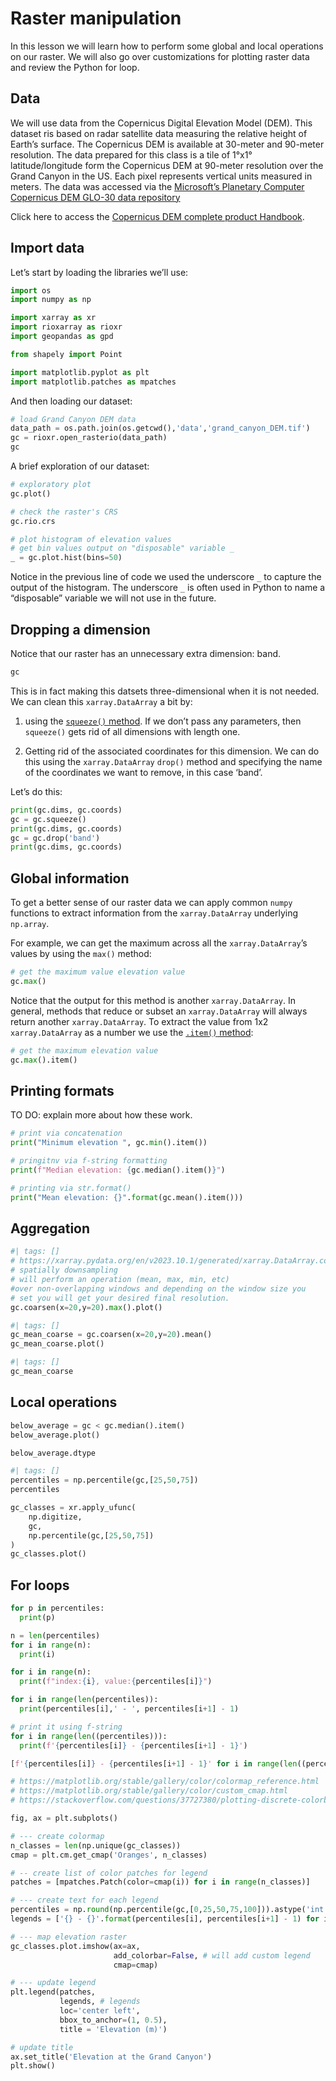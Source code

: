 # Raster manipulation

In this lesson we will learn how to perform some global and local operations on our raster. 
We will also go over customizations for plotting raster data and review the Python for loop.

## Data
<!-- https://upload.wikimedia.org/wikipedia/commons/b/bb/Grand_Canyon_National_Park_06.jpg-->

We will use data from the Copernicus Digital Elevation Model (DEM).
This dataset ris based on radar satellite data measuring the relative height of Earth's surface. 
The Copernicus DEM is available at 30-meter and 90-meter resolution.
The data prepared for this class is a tile of 1°x1° latitude/longitude form the Copernicus DEM at 90-meter resolution over the Grand Canyon in the US. 
Each pixel represents vertical units measured in meters. 
The data was accessed via the [Microsoft’s Planetary Computer Copernicus DEM GLO-30 data repository](https://planetarycomputer.microsoft.com/dataset/cop-dem-glo-30#overview)

Click here to access the [Copernicus DEM complete product Handbook](https://object.cloud.sdsc.edu/v1/AUTH_opentopography/www/metadata/Copernicus_metadata.pdf).

<!--
To create a simple map for context we will also use a file with the boundaries of the US National Parks boundaries, provided by the US National Park Service [](https://public-nps.opendata.arcgis.com/datasets/nps::nps-boundary-4/about).
-->

## Import data
Let’s start by loading the libraries we’ll use:

```python
import os
import numpy as np

import xarray as xr
import rioxarray as rioxr
import geopandas as gpd

from shapely import Point

import matplotlib.pyplot as plt
import matplotlib.patches as mpatches
```

And then loading our dataset:
```python
# load Grand Canyon DEM data
data_path = os.path.join(os.getcwd(),'data','grand_canyon_DEM.tif')
gc = rioxr.open_rasterio(data_path)
gc
```

A brief exploration of our dataset:
```python
# exploratory plot
gc.plot()
```

```python
# check the raster's CRS
gc.rio.crs
```

```python
# plot histogram of elevation values
# get bin values output on "disposable" variable _ 
_ = gc.plot.hist(bins=50)
```

Notice in the previous line of code we used the underscore `_` to capture the output of the histogram. 
The underscore `_` is often used in Python to name a "disposable" variable we will not use in the future. 

<!--
## Geographic context

To have a better sense of where our raster data is, let's plot one map showing the (general) location of the tile in the world and another one showing the bounding box over the Grand Canyon National Park boundary.

```python
# get the bounds for our raster
bounds = gc.rio.bounds()
bounds
```

### World map + aoi
To show the location of our area of interest (aoi) in the world we will:
1. load the Natural Earth low-resolution world dataset available through `geopandas`
2. construct a `gpd.GeoDataFrame` with a single point in it using the `xmin` and `ymin` form the raster's bounds and the raster's crs.
3. plot the point on top of the worldmap. 

```python
# load Natural Earth worldmap
worldmap = gpd.read_file(gpd.datasets.get_path("naturalearth_lowres"))

grand_canyon = gpd.GeoDataFrame(geometry = [Point([bounds[0],bounds[1]])], crs=gc.crs)

fig, ax = plt.subplots()
ax.axis('off')
worldmap.plot(ax=ax, color = 'lightgray')
grand_canyon.plot(ax=ax, marker='*', color='red')
plt.show()
```

You can check the different types of markers available for points in the [`matplolib` documentation](https://matplotlib.org/stable/api/_as_gen/matplotlib.pyplot.plot.html).

TO DO: map of tile relative to Grand Canyon

-->

## Dropping a dimension

Notice that our raster has an unnecessary extra dimension: band.

```python
gc
```

This is in fact making this datsets three-dimensional when it is not needed. 
We can clean this `xarray.DataArray` a bit by:

1. using the [`squeeze()` method](https://docs.xarray.dev/en/stable/generated/xarray.DataArray.squeeze.html).
If we don't pass any parameters, then `squeeze()` gets rid of all dimensions with length one.

2. Getting rid of the associated coordinates for this dimension. 
We can do this using the `xarray.DataArray` `drop()` method and specifying the name of the coordinates we want to remove, in this case 'band'.

Let's do this:
```python
print(gc.dims, gc.coords)
gc = gc.squeeze()
print(gc.dims, gc.coords)
gc = gc.drop('band')
print(gc.dims, gc.coords)
```

## Global information

To get a better sense of our raster data we can apply common `numpy` functions to extract information from the `xarray.DataArray` underlying `np.array`.

For example, we can get the maximum across all the `xarray.DataArray`'s values by using the `max()` method:
```python
# get the maximum value elevation value
gc.max()
```

Notice that the output for this method is another `xarray.DataArray`. 
In general, methods that reduce or subset an `xarray.DataArray` will always return another `xarray.DataArray`. 
To extract the value from 1x2 `xarray.DataArray` as a number we use the [`.item()` method](#https://docs.xarray.dev/en/stable/generated/xarray.DataArray.item.html):

```python
# get the maximum elevation value
gc.max().item()
```

<!--
https://discuss.codecademy.com/t/what-are-good-reasons-to-use-string-formatting/446707

https://stackoverflow.com/questions/57150426/what-is-printf
-->

## Printing formats
TO DO: explain more about how these work.

```python
# print via concatenation
print("Minimum elevation ", gc.min().item())

# pringitnv via f-string formatting
print(f"Median elevation: {gc.median().item()}")

# printing via str.format()
print("Mean elevation: {}".format(gc.mean().item()))
```

## Aggregation

```python
#| tags: []
# https://xarray.pydata.org/en/v2023.10.1/generated/xarray.DataArray.coarsen.html
# spatially downsampling
# will perform an operation (mean, max, min, etc) 
#over non-overlapping windows and depending on the window size you
# set you will get your desired final resolution.
gc.coarsen(x=20,y=20).max().plot()
```

```python
#| tags: []
gc_mean_coarse = gc.coarsen(x=20,y=20).mean()
gc_mean_coarse.plot()
```

```python
#| tags: []
gc_mean_coarse
```

## Local operations
```python
below_average = gc < gc.median().item()
below_average.plot()
```

```python
below_average.dtype
```

```python
#| tags: []
percentiles = np.percentile(gc,[25,50,75])
percentiles
```

```python
gc_classes = xr.apply_ufunc(
    np.digitize,
    gc,
    np.percentile(gc,[25,50,75])
)
gc_classes.plot()
```


## For loops

```python
for p in percentiles:
  print(p)
```

```python
n = len(percentiles)
for i in range(n):
  print(i)
```

```python
for i in range(n):
  print(f"index:{i}, value:{percentiles[i]}")
```

```python
for i in range(len(percentiles)):
  print(percentiles[i],' - ', percentiles[i+1] - 1)
```

```python
# print it using f-string
for i in range(len((percentiles))):
  print(f'{percentiles[i]} - {percentiles[i+1] - 1}')
```

```python
[f'{percentiles[i]} - {percentiles[i+1] - 1}' for i in range(len((percentiles)))]
```

```python
# https://matplotlib.org/stable/gallery/color/colormap_reference.html
# https://matplotlib.org/stable/gallery/color/custom_cmap.html
# https://stackoverflow.com/questions/37727380/plotting-discrete-colorbar-in-legend-style-using-matplotlib

fig, ax = plt.subplots()

# --- create colormap
n_classes = len(np.unique(gc_classes))
cmap = plt.cm.get_cmap('Oranges', n_classes)

# -- create list of color patches for legend
patches = [mpatches.Patch(color=cmap(i)) for i in range(n_classes)]

# --- create text for each legend
percentiles = np.round(np.percentile(gc,[0,25,50,75,100])).astype('int')
legends = ['{} - {}'.format(percentiles[i], percentiles[i+1] - 1) for i in range(len(percentiles)-1)]

# --- map elevation raster
gc_classes.plot.imshow(ax=ax, 
                       add_colorbar=False, # will add custom legend
                       cmap=cmap)

# --- update legend
plt.legend(patches,
           legends, # legends
           loc='center left',  
           bbox_to_anchor=(1, 0.5), 
           title = 'Elevation (m)')

# update title
ax.set_title('Elevation at the Grand Canyon')
plt.show()
```
